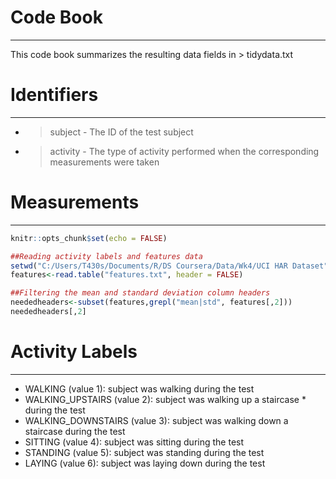 # Code Book
***
This code book summarizes the resulting data fields in > tidydata.txt

# Identifiers
***
* > subject - The ID of the test subject
* > activity - The type of activity performed when the corresponding measurements were taken

# Measurements
***
```r
knitr::opts_chunk$set(echo = FALSE)
```
```r
##Reading activity labels and features data
setwd("C:/Users/T430s/Documents/R/DS Coursera/Data/Wk4/UCI HAR Dataset")
features<-read.table("features.txt", header = FALSE)

##Filtering the mean and standard deviation column headers
neededheaders<-subset(features,grepl("mean|std", features[,2]))
neededheaders[,2]
```

# Activity Labels
***
* WALKING (value 1): subject was walking during the test
* WALKING_UPSTAIRS (value 2): subject was walking up a staircase * during the test
* WALKING_DOWNSTAIRS (value 3): subject was walking down a staircase during the test
* SITTING (value 4): subject was sitting during the test
* STANDING (value 5): subject was standing during the test
* LAYING (value 6): subject was laying down during the test